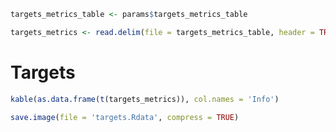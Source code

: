 ```r
targets_metrics_table <- params$targets_metrics_table
```

```r
targets_metrics <- read.delim(file = targets_metrics_table, header = TRUE, sep = '\t', check.names = FALSE)
```

# Targets

```r
kable(as.data.frame(t(targets_metrics)), col.names = 'Info')
```

```r
save.image(file = 'targets.Rdata', compress = TRUE)
```
